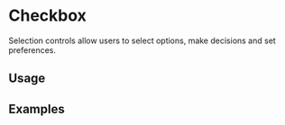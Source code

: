 
# Checkbox

Selection controls allow users to select options, make decisions and set preferences.

<Links 
    ariaUrl="https://www.w3.org/WAI/ARIA/apg/patterns/checkbox/"
    figmaUrl="https://www.figma.com/file/0bGXR2sCwMVSDNyyzu5BXrO5/UI%E2%80%94User-Interface?node-id=18442%3A38197"
    documentationUrl="https://eds.equinor.com/0b0c666ab/p/028476-selection-controls/b/86826a"
    sourceUrl="https://github.com/equinor/design-system/blob/develop/packages/eds-core-react/src/components/Checkbox/Checkbox.tsx"
    npmUrl="https://www.npmjs.com/package/@equinor/eds-core-react"
/>

<Story id="inputs-selection-controls-checkbox--introduction" />
<PropsTable />

## Usage

## Examples